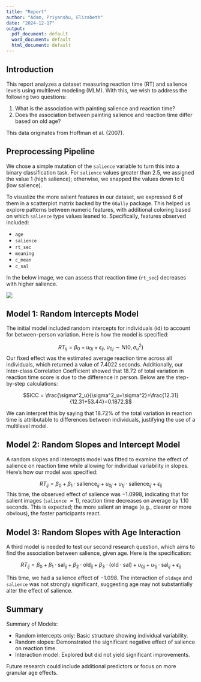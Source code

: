 ```yaml
---
title: "Report"
author: "Adam, Priyanshu, Elizabeth"
date: "2024-12-17"
output:
  pdf_document: default
  word_document: default
  html_document: default
---
```


## Introduction

This report analyzes a dataset measuring reaction time (RT) and salience levels using multilevel modeling (MLM). With this, we wish to address the following two questions: 

1. What is the association with painting salience and reaction time?
2. Does the association between painting salience and reaction time differ based on old age?

This data originates from Hoffman et al. (2007). 

## Preprocessing Pipeline 

We chose a simple mutation of the `salience` variable to turn this into a binary classification task. For `salience` values greater than $2.5$, we assigned the value $1$ (high salience); otherwise, we snapped the values down to $0$ (low salience). 

To visualize the more salient features in our dataset, we expressed $6$ of them in a scatterplot matrix backed by the `GGally` package. This helped us explore patterns between numeric features, with additional coloring based on which `salience` type values leaned to. Specifically, features observed included: 

- `age`
- `salience` 
- `rt_sec`
- `meaning`
- `c_mean`
- `c_sal`

In the below image, we can assess that reaction time (`rt_sec`) decreases with higher salience.

![](../images/scatterplot_matrix.png)

## Model 1: Random Intercepts Model 

The initial model included random intercepts for individuals (id) to account for between-person variation. Here is how the model is specified: 

$$ RT_{ij} = \beta_0 + u_{0j} + \epsilon_{ij} \text{,  } u_{0j} \sim N(0, \sigma^2_u)$$
Our fixed effect was the estimated average reaction time across all individuals, which returned a value of $7.4022$ seconds. Additionally, our Inter-class Correlation Coefficient showed that $18.72%$ of total variation in reaction time score is due to the difference in person. Below are the step-by-step calculations: 

$$ICC = \frac{\sigma^2_u}{\sigma^2_u+\sigma^2}=\frac{12.31}{12.31+53.44}=0.1872.$$

We can interpret this by saying that 18.72% of the total variation in reaction time is attributable to differences between individuals, justifying the use of a multilevel model.

## Model 2: Random Slopes and Intercept Model 

A random slopes and intercepts model was fitted to examine the effect of salience on reaction time while allowing for individual variability in slopes. Here's how our model was specified: 

$$ RT_{ij} = \beta_0 + \beta_1 \cdot \text{salience}_{ij}+u_{0j} + u_{1j} \cdot \text{salience}_{ij}+\epsilon_{ij}$$
This time, the observed effect of salience was $-1.0998$, indicating that for salient images (`salience` $= 1$), reaction time decreases on average by $1.10$ seconds. This is expected; the more salient an image (e.g., clearer or more obvious), the faster participants react.

## Model 3: Random Slopes with Age Interaction

A third model is needed to test our second research question, which aims to find the association between salience, given age. Here is the specification: 

$$
RT_{ij} = \beta_0 + \beta_1 \cdot \text{sal}_{ij} + \beta_2 \cdot \text{old}_{ij} + \beta_3 \cdot (\text{old} \cdot \text{sal}) +u_{0j} + u_{1j} \cdot \text{sal}_{ij}+\epsilon_{ij}
$$

This time, we had a salience effect of $-1.098$. The interaction of `oldage` and `salience` was not strongly significant, suggesting age may not substantially alter the effect of salience.

## Summary

Summary of Models:

- Random intercepts only: Basic structure showing individual variability.
- Random slopes: Demonstrated the significant negative effect of salience on reaction time.
- Interaction model: Explored but did not yield significant improvements.

Future research could include additional predictors or focus on more granular age effects.





